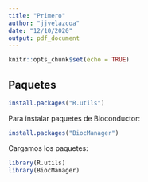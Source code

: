 ```yaml
---
title: "Primero"
author: "jjvelazcoa"
date: "12/10/2020"
output: pdf_document
---
```


```r
knitr::opts_chunk$set(echo = TRUE)
```

## Paquetes

```r
install.packages("R.utils")
```
Para instalar paquetes de Bioconductor:
```r
install.packages("BiocManager")
```
Cargamos los paquetes:

```r
library(R.utils)
library(BiocManager)
```


